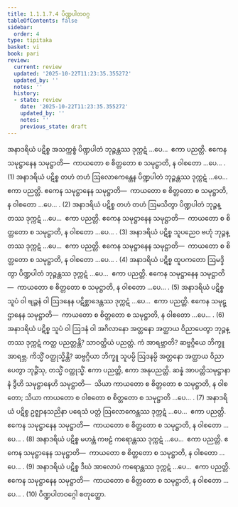 ```yaml
---
title: 1.1.1.7.4 ပိဏ္ဍပါတဝဂ္ဂ
tableOfContents: false
sidebar:
  order: 4
type: tipitaka
basket: vi
book: pari
review:
  current: review
  updated: '2025-10-22T11:23:35.355272'
  updated_by: ''
  notes: ''
  history:
  - state: review
    date: '2025-10-22T11:23:35.355272'
    updated_by: ''
    notes: ''
    previous_state: draft
---
```



<ReviewStatus review={frontmatter.review} showDetails={true} />

<HypothesisAnnotation frontmatter={frontmatter} />

<DynamicBreadcrumb />

<Division number="153" book="pari" e="ch" v="5" p="48">

<Paragraph number="272" book="pari">
အနာဒရိယံ ပဋိစ္စ အသက္ကစ္စံ ပိဏ္ဍပါတံ ဘုဉ္ဇန္တဿ ဒုက္ကဋံ …ပေ…  ဧကာ ပညတ္တိ. ဧကေန သမုဋ္ဌာနေန သမုဋ္ဌာတိ—  ကာယတော စ စိတ္တတော စ သမုဋ္ဌာတိ, န ဝါစတော …ပေ… . (1)
</Paragraph>

<Paragraph number="273" book="pari">
အနာဒရိယံ ပဋိစ္စ တဟံ တဟံ ဩလောကေန္တေန ပိဏ္ဍပါတံ ဘုဉ္ဇန္တဿ ဒုက္ကဋံ …ပေ…  ဧကာ ပညတ္တိ. ဧကေန သမုဋ္ဌာနေန သမုဋ္ဌာတိ—  ကာယတော စ စိတ္တတော စ သမုဋ္ဌာတိ, န ဝါစတော …ပေ… . (2)
</Paragraph>

<Paragraph number="274" book="pari">
အနာဒရိယံ ပဋိစ္စ တဟံ တဟံ ဩမသိတွာ ပိဏ္ဍပါတံ ဘုဉ္ဇန္တဿ ဒုက္ကဋံ …ပေ…  ဧကာ ပညတ္တိ. ဧကေန သမုဋ္ဌာနေန သမုဋ္ဌာတိ—  ကာယတော စ စိတ္တတော စ သမုဋ္ဌာတိ, န ဝါစတော …ပေ… . (3)
</Paragraph>

<Paragraph number="275" book="pari">
အနာဒရိယံ ပဋိစ္စ သူပညေဝ ဗဟုံ ဘုဉ္ဇန္တဿ ဒုက္ကဋံ …ပေ…  ဧကာ ပညတ္တိ. ဧကေန သမုဋ္ဌာနေန သမုဋ္ဌာတိ—  ကာယတော စ စိတ္တတော စ သမုဋ္ဌာတိ, န ဝါစတော …ပေ… . (4)
</Paragraph>

<Paragraph number="276" book="pari">
အနာဒရိယံ ပဋိစ္စ ထူပကတော ဩမဒ္ဒိတွာ ပိဏ္ဍပါတံ ဘုဉ္ဇန္တဿ ဒုက္ကဋံ …ပေ…  ဧကာ ပညတ္တိ. ဧကေန သမုဋ္ဌာနေန သမုဋ္ဌာတိ—  ကာယတော စ စိတ္တတော စ သမုဋ္ဌာတိ, န ဝါစတော …ပေ… . (5)
</Paragraph>

<Paragraph number="277" book="pari">
အနာဒရိယံ ပဋိစ္စ သူပံ ဝါ ဗျဉ္ဇနံ ဝါ ဩဒနေန ပဋိစ္ဆာဒေန္တဿ ဒုက္ကဋံ …ပေ…  ဧကာ ပညတ္တိ. ဧကေန သမုဋ္ဌာနေန သမုဋ္ဌာတိ—  ကာယတော စ စိတ္တတော စ သမုဋ္ဌာတိ, န ဝါစတော …ပေ… . (6)
</Paragraph>

<Paragraph number="278" book="pari">
အနာဒရိယံ ပဋိစ္စ သူပံ ဝါ ဩဒနံ ဝါ အဂိလာနော အတ္တနော အတ္ထာယ ဝိညာပေတွာ ဘုဉ္ဇန္တဿ ဒုက္ကဋံ ကတ္ထ ပညတ္တန္တိ? သာဝတ္ထိယံ ပညတ္တံ. ကံ အာရဗ္ဘာတိ? ဆဗ္ဗဂ္ဂိယေ ဘိက္ခူ အာရဗ္ဘ. ကိသ္မိံ ဝတ္ထုသ္မိန္တိ? ဆဗ္ဗဂ္ဂိယာ ဘိက္ခူ သူပမ္ပိ ဩဒနမ္ပိ အတ္တနော အတ္ထာယ ဝိညာပေတွာ ဘုဉ္ဇိံသု, တသ္မိံ ဝတ္ထုသ္မိံ. ဧကာ ပညတ္တိ, ဧကာ အနုပညတ္တိ. ဆန္နံ အာပတ္တိသမုဋ္ဌာနာနံ ဒွီဟိ သမုဋ္ဌာနေဟိ သမုဋ္ဌာတိ—  သိယာ ကာယတော စ စိတ္တတော စ သမုဋ္ဌာတိ, န ဝါစတော; သိယာ ကာယတော စ ဝါစတော စ စိတ္တတော စ သမုဋ္ဌာတိ …ပေ… . (7)
</Paragraph>

<Paragraph number="279" book="pari">
အနာဒရိယံ ပဋိစ္စ ဥဇ္ဈာနသညိနာ ပရေသံ ပတ္တံ ဩလောကေန္တဿ ဒုက္ကဋံ …ပေ…  ဧကာ ပညတ္တိ. ဧကေန သမုဋ္ဌာနေန သမုဋ္ဌာတိ—  ကာယတော စ စိတ္တတော စ သမုဋ္ဌာတိ, န ဝါစတော …ပေ… . (8)
</Paragraph>

<Paragraph number="280" book="pari">
အနာဒရိယံ ပဋိစ္စ မဟန္တံ ကဗဠံ ကရောန္တဿ ဒုက္ကဋံ …ပေ…  ဧကာ ပညတ္တိ. ဧကေန သမုဋ္ဌာနေန သမုဋ္ဌာတိ—  ကာယတော စ စိတ္တတော စ သမုဋ္ဌာတိ, န ဝါစတော …ပေ… . (9)
</Paragraph>

<Paragraph number="281" book="pari">
အနာဒရိယံ ပဋိစ္စ ဒီဃံ အာလောပံ ကရောန္တဿ ဒုက္ကဋံ …ပေ…  ဧကာ ပညတ္တိ. ဧကေန သမုဋ္ဌာနေန သမုဋ္ဌာတိ—  ကာယတော စ စိတ္တတော စ သမုဋ္ဌာတိ, န ဝါစတော …ပေ… . (10)

</Paragraph>
</Division>

<Paragraph number="282" type="center" book="pari">
ပိဏ္ဍပါတဝဂ္ဂေါ စတုတ္ထော.
</Paragraph>